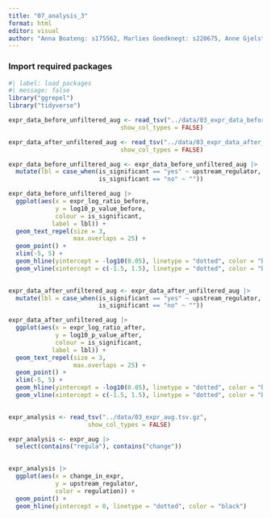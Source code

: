 ```yaml
---
title: "07_analysis_3"
format: html
editor: visual
author: "Anna Boateng: s175562, Marlies Goedknegt: s220675, Anne Gjelstrup: s194530, Katja Jagd: s185395, Olivia Ronnenberg: s183359"
---
```

### Import required packages

```r
#| label: load packages
#| message: false
library("ggrepel")
library("tidyverse")
```

```r
expr_data_before_unfiltered_aug <- read_tsv("../data/03_expr_data_before_unfiltered_aug.tsv.gz",
                               show_col_types = FALSE)

expr_data_after_unfiltered_aug <- read_tsv("../data/03_expr_data_after_unfiltered_aug.tsv.gz",
                               show_col_types = FALSE)
```

```r

expr_data_before_unfiltered_aug <- expr_data_before_unfiltered_aug |>
  mutate(lbl = case_when(is_significant == "yes" ~ upstream_regulator,
                         is_significant == "no" ~ ""))

expr_data_before_unfiltered_aug |>
  ggplot(aes(x = expr_log_ratio_before,
             y = log10_p_value_before,
             colour = is_significant,
            label = lbl)) + 
  geom_text_repel(size = 3,
                  max.overlaps = 25) + 
  geom_point() +
  xlim(-5, 5) + 
  geom_hline(yintercept = -log10(0.05), linetype = "dotted", color = "black") + 
  geom_vline(xintercept = c(-1.5, 1.5), linetype = "dotted", color = "black") 
  
```

```r

expr_data_after_unfiltered_aug <- expr_data_after_unfiltered_aug |>
  mutate(lbl = case_when(is_significant == "yes" ~ upstream_regulator,
                         is_significant == "no" ~ ""))

expr_data_after_unfiltered_aug |>
  ggplot(aes(x = expr_log_ratio_after,
             y = log10_p_value_after,
             colour = is_significant,
            label = lbl)) + 
  geom_text_repel(size = 3,
                  max.overlaps = 25) + 
  geom_point() +
  xlim(-5, 5) + 
  geom_hline(yintercept = -log10(0.05), linetype = "dotted", color = "black") + 
  geom_vline(xintercept = c(-1.5, 1.5), linetype = "dotted", color = "black") 
  
```


```r
expr_analysis <- read_tsv("../data/03_expr_aug.tsv.gz",
                      show_col_types = FALSE)

```

```r
expr_analysis <- expr_aug |> 
  select(contains("regula"), contains("change"))
  
```

```r
expr_analysis |> 
  ggplot(aes(x = change_in_expr,
             y = upstream_regulator,
             color = regulation)) +
  geom_point() +
  geom_hline(yintercept = 0, linetype = "dotted", color = "black") 
           
```

